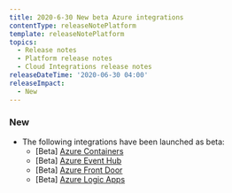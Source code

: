 ```yaml
---
title: 2020-6-30 New beta Azure integrations
contentType: releaseNotePlatform
template: releaseNotePlatform
topics:
  - Release notes
  - Platform release notes
  - Cloud Integrations release notes
releaseDateTime: '2020-06-30 04:00'
releaseImpact:
  - New
---
```


### New

* The following integrations have been launched as beta:
  * \[Beta] [Azure Containers](https://docs.newrelic.com/docs/integrations/microsoft-azure-integrations/azure-integrations-list/azure-containers-monitoring-integration)
  * \[Beta] [Azure Event Hub](https://docs.newrelic.com/docs/integrations/microsoft-azure-integrations/azure-integrations-list/azure-event-hub-monitoring-integration)
  * \[Beta] [Azure Front Door](https://docs.newrelic.com/docs/integrations/microsoft-azure-integrations/azure-integrations-list/azure-front-door-monitoring-integration)
  * \[Beta] [Azure Logic Apps](https://docs.newrelic.com/docs/integrations/microsoft-azure-integrations/azure-integrations-list/azure-logic-apps-monitoring-integration)
